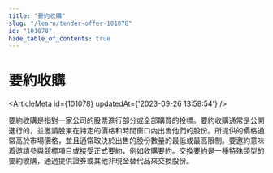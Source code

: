 ```yaml
---
title: "要約收購"
slug: "/learn/tender-offer-101078"
id: "101078"
hide_table_of_contents: true
---
```



# 要約收購

<ArticleMeta id={101078} updatedAt={'2023-09-26 13:58:54'} />
<div className='border-solid border-b border-t-0 my-4 border-[var(--ifm-color-gray-300)]' />

要約收購是指對一家公司的股票進行部分或全部購買的投標。要約收購通常是公開進行的，並邀請股東在特定的價格和時間窗口內出售他們的股份。所提供的價格通常高於市場價格，並且通常取決於出售的股份數量的最低或最高限制。要邀約意味着邀請參與競標項目或接受正式要約，例如收購要約。交換要約是一種特殊類型的要約收購，通過提供證券或其他非現金替代品來交換股份。
